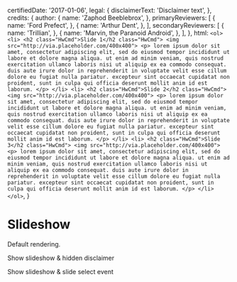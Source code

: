 

  certifiedDate: '2017-01-06',
  legal: {
    disclaimerText: 'Disclaimer text',
  },
  credits: {
    author: {
      name: 'Zaphod Beeblebrox',
    },
    primaryReviewers: [
      {
        name: 'Ford Prefect',
      },
      {
        name: 'Arthur Dent',
      },
    ],
    secondaryReviewers: [
      {
        name: 'Trillian',
      },
      {
        name: 'Marvin, the Paranoid Android',
      },
    ],
  },
  html: `<ol> <li> <h2 class="HwCmd">Slide 1</h2 class="HwCmd"> <img src="http://via.placeholder.com/400x400"> <p> lorem ipsum dolor sit amet, consectetur adipiscing elit, sed do eiusmod tempor incididunt ut labore et dolore magna aliqua. ut enim ad minim veniam, quis nostrud exercitation ullamco laboris nisi ut aliquip ex ea commodo consequat. duis aute irure dolor in reprehenderit in voluptate velit esse cillum dolore eu fugiat nulla pariatur. excepteur sint occaecat cupidatat non proident, sunt in culpa qui officia deserunt mollit anim id est laborum. </p> </li> <li> <h2 class="HwCmd">Slide 2</h2 class="HwCmd"> <img src="http://via.placeholder.com/400x400"> <p> lorem ipsum dolor sit amet, consectetur adipiscing elit, sed do eiusmod tempor incididunt ut labore et dolore magna aliqua. ut enim ad minim veniam, quis nostrud exercitation ullamco laboris nisi ut aliquip ex ea commodo consequat. duis aute irure dolor in reprehenderit in voluptate velit esse cillum dolore eu fugiat nulla pariatur. excepteur sint occaecat cupidatat non proident, sunt in culpa qui officia deserunt mollit anim id est laborum. </p> </li> <li> <h2 class="HwCmd">Slide 3</h2 class="HwCmd"> <img src="http://via.placeholder.com/400x400"> <p> lorem ipsum dolor sit amet, consectetur adipiscing elit, sed do eiusmod tempor incididunt ut labore et dolore magna aliqua. ut enim ad minim veniam, quis nostrud exercitation ullamco laboris nisi ut aliquip ex ea commodo consequat. duis aute irure dolor in reprehenderit in voluptate velit esse cillum dolore eu fugiat nulla pariatur. excepteur sint occaecat cupidatat non proident, sunt in culpa qui officia deserunt mollit anim id est laborum. </p> </li> </ol>`,
}

<Meta title="Components/Slideshow" component={Slideshow} />

# Slideshow

Default rendering.

<Preview>
  <Story name="default">
    <Slideshow item={slideshowJSON} />
  </Story>
</Preview>

Show slideshow & hidden disclaimer

<Preview>
  <Story name="Demonstrates slideshow rendering with hidden disclaimer">
    <Slideshow item={slideshowJSON} hideDisclaimer />
  </Story>
</Preview>

Show slideshow & slide select event

<Preview>
  <Story name="Demonstrates slideshow rendering with hidden disclaimer & slide select event">
    <Slideshow item={slideshowJSON} hideDisclaimer onSlideSelected={action('slide selected')} />
  </Story>
</Preview>
